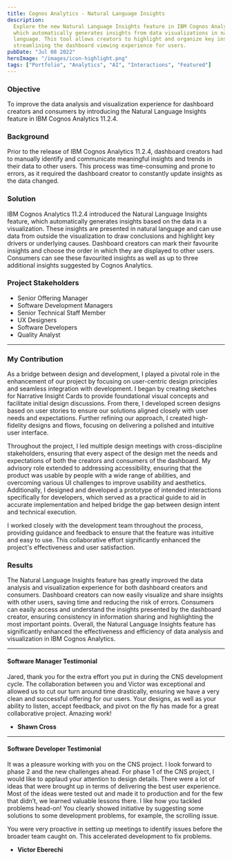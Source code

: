 ```yaml
---
title: Cognos Analytics - Natural Language Insights
description:
  Explore the new Natural Language Insights feature in IBM Cognos Analytics,
  which automatically generates insights from data visualizations in natural
  language. This tool allows creators to highlight and organize key insights,
  streamlining the dashboard viewing experience for users.
pubDate: "Jul 08 2022"
heroImage: "/images/icon-highlight.png"
tags: ["Portfolio", "Analytics", "AI", "Interactions", "Featured"]
---
```



<Narrow>

### Objective

To improve the data analysis and visualization experience for dashboard creators
and consumers by introducing the Natural Language Insights feature in IBM Cognos
Analytics 11.2.4.

### Background

Prior to the release of IBM Cognos Analytics 11.2.4, dashboard creators had to
manually identify and communicate meaningful insights and trends in their data
to other users. This process was time-consuming and prone to errors, as it
required the dashboard creator to constantly update insights as the data
changed.

### Solution

IBM Cognos Analytics 11.2.4 introduced the Natural Language Insights feature,
which automatically generates insights based on the data in a visualization.
These insights are presented in natural language and can use data from outside
the visualization to draw conclusions and highlight key drivers or underlying
causes. Dashboard creators can mark their favourite insights and choose the
order in which they are displayed to other users. Consumers can see these
favourited insights as well as up to three additional insights suggested by
Cognos Analytics.

### Project Stakeholders

- Senior Offering Manager
- Software Development Managers
- Senior Technical Staff Member
- UX Designers
- Software Developers
- Quality Analyst

---

### My Contribution

As a bridge between design and development, I played a pivotal role in the
enhancement of our project by focusing on user-centric design principles and
seamless integration with development. I began by creating sketches for
Narrative Insight Cards to provide foundational visual concepts and facilitate
initial design discussions. From there, I developed screen designs based on user
stories to ensure our solutions aligned closely with user needs and
expectations. Further refining our approach, I created high-fidelity designs and
flows, focusing on delivering a polished and intuitive user interface.

Throughout the project, I led multiple design meetings with cross-discipline
stakeholders, ensuring that every aspect of the design met the needs and
expectations of both the creators and consumers of the dashboard. My advisory
role extended to addressing accessibility, ensuring that the product was usable
by people with a wide range of abilities, and overcoming various UI challenges
to improve usability and aesthetics. Additionally, I designed and developed a
prototype of intended interactions specifically for developers, which served as
a practical guide to aid in accurate implementation and helped bridge the gap
between design intent and technical execution.

I worked closely with the development team throughout the process, providing
guidance and feedback to ensure that the feature was intuitive and easy to use.
This collaborative effort significantly enhanced the project's effectiveness and
user satisfaction.

</Narrow>
<MediaGrid
  image1Src="/images/icon-highlight.png"
  image1Alt="Highlighting important insights"
  image2Src="/images/ca-panel.png"
  image2Alt="Highlighting Cognos Analytics panel"
  videoSrc="/videos/cns-flow.mp4"
  videoPoster="/images/icon-highlight.png"
  reverseOrder={true}
/>
<MediaGrid
  image1Src="/images/ca-sketches.png"
  image1Alt="Rough design concepts"
  image2Src="/images/ca-stories.png"
  image2Alt="Rough design concepts"
  videoSrc="/videos/cns-panel.mp4"
  videoPoster="/images/ca-panel.png"
/>
<MediaGrid
  image1Src="/images/ca-hifi.png"
  image1Alt="Rough design concepts"
  image2Src="/images/ca-icon-accessibility.png"
  image2Alt="Icon accessibility outline"
  image3Src="/images/ca-ui-challenge.png"
  image3Alt="Example of UI challenge"
  reverseOrder={true}
/>

<Narrow>

### Results

The Natural Language Insights feature has greatly improved the data analysis and
visualization experience for both dashboard creators and consumers. Dashboard
creators can now easily visualize and share insights with other users, saving
time and reducing the risk of errors. Consumers can easily access and understand
the insights presented by the dashboard creator, ensuring consistency in
information sharing and highlighting the most important points. Overall, the
Natural Language Insights feature has significantly enhanced the effectiveness
and efficiency of data analysis and visualization in IBM Cognos Analytics.

---

#### Software Manager Testimonial

Jared, thank you for the extra effort you put in during the CNS development
cycle. The collaboration between you and Victor was exceptional and allowed us
to cut our turn around time drastically, ensuring we have a very clean and
successful offering for our users. Your designs, as well as your ability to
listen, accept feedback, and pivot on the fly has made for a great collaborative
project. Amazing work!

- **Shawn Cross**

---

#### Software Developer Testimonial

It was a pleasure working with you on the CNS project. I look forward to phase 2
and the new challenges ahead. For phase 1 of the CNS project, I would like to
applaud your attention to design details. There were a lot of ideas that were
brought up in terms of delivering the best user experience. Most of the ideas
were tested out and made it to production and for the few that didn’t, we
learned valuable lessons there. I like how you tackled problems head-on! You
clearly showed initiative by suggesting some solutions to some development
problems, for example, the scrolling issue.

You were very proactive in setting up meetings to identify issues before the
broader team caught on. This accelerated development to fix problems.

- **Victor Eberechi**

</Narrow>
